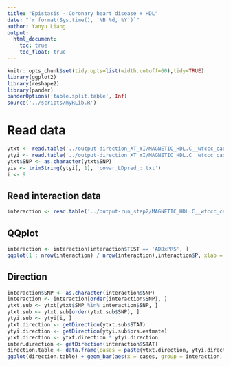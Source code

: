 ```yaml
---
title: "Epistasis - Coronary heart disease x HDL"
date: "`r format(Sys.time(), '%B %d, %Y')`"
author: Yanyu Liang
output: 
  html_document:
    toc: true
    toc_float: true
---
```

  
```r
knitr::opts_chunk$set(tidy.opts=list(width.cutoff=60),tidy=TRUE)
library(ggplot2)
library(reshape2)
library(pander)
panderOptions('table.split.table', Inf)
source('../scripts/myRLib.R')
```

# Read data

```r
ytxt <- read.table('../output-direction_XT_YI/MAGNETIC_HDL.C__wtccc_cad__wtccc_ctrl/xt.assoc.logistic', header = T)
ytyi <- read.table('../output-direction_XT_YI/MAGNETIC_HDL.C__wtccc_cad__wtccc_ctrl/yi.logistic.assoc', header = T)
ytxt$SNP <- as.character(ytxt$SNP)
yis <- trimString(ytyi[, 1], 'covar_LDpred_:.txt')
i <- 9
```

## Read interaction data

```r
interaction <- read.table('../output-run_step2/MAGNETIC_HDL.C__wtccc_cad__wtccc_ctrl/interaction.func_subset_LDpred_p1.0000e-04.assoc.logistic', header = T)
```

## QQplot

```r
interaction <- interaction[interaction$TEST == 'ADDxPRS', ]
qqplot(1 : nrow(interaction) / nrow(interaction),interaction$P, xlab = 'expected pval', ylab = 'observed pval'); abline(a = 0, b = 1, col = 'red')
```

## Direction

```r
interaction$SNP <- as.character(interaction$SNP)
interaction <- interaction[order(interaction$SNP), ]
ytxt.sub <- ytxt[ytxt$SNP %in% interaction$SNP, ]
ytxt.sub <- ytxt.sub[order(ytxt.sub$SNP), ]
ytyi.sub <- ytyi[i, ]
ytxt.direction <- getDirection(ytxt.sub$STAT)
ytyi.direction <- getDirection(ytyi.sub$prs.estmate)
yixt.direction <- ytxt.direction * ytyi.direction
inter.direction <- getDirection(interaction$STAT)
direction.table <- data.frame(cases = paste(ytxt.direction, ytyi.direction, yixt.direction, sep = ','), interaction = inter.direction)
ggplot(direction.table) + geom_bar(aes(x = cases, group = interaction, fill = as.factor(interaction)), position = "dodge") + ggtitle('Interaction direction by cases: Y ~ I, Y ~ Gi, I ~ Gi')
```